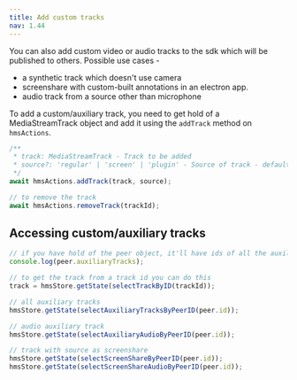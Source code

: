 ```yaml
---
title: Add custom tracks
nav: 1.44
---
```


You can also add custom video or audio tracks to the sdk which will be published to others. Possible use cases -

-   a synthetic track which doesn't use camera
-   screenshare with custom-built annotations in an electron app.
-   audio track from a source other than microphone

To add a custom/auxiliary track, you need to get hold of a MediaStreamTrack object and add it using the `addTrack` method on `hmsActions`.

```js
/**
 * track: MediaStreamTrack - Track to be added
 * source?: 'regular' | 'screen' | 'plugin' - Source of track - default: 'regular'
 */
await hmsActions.addTrack(track, source);

// to remove the track
await hmsActions.removeTrack(trackId);
```

## Accessing custom/auxiliary tracks

```js
// if you have hold of the peer object, it'll have ids of all the auxiliary tracks
console.log(peer.auxiliaryTracks);

// to get the track from a track id you can do this
track = hmsStore.getState(selectTrackByID(trackId));

// all auxiliary tracks
hmsStore.getState(selectAuxiliaryTracksByPeerID(peer.id));

// audio auxiliary track
hmsStore.getState(selectAuxiliaryAudioByPeerID(peer.id));

// track with source as screenshare
hmsStore.getState(selectScreenShareByPeerID(peer.id));
hmsStore.getState(selectScreenShareAudioByPeerID(peer.id));
```
